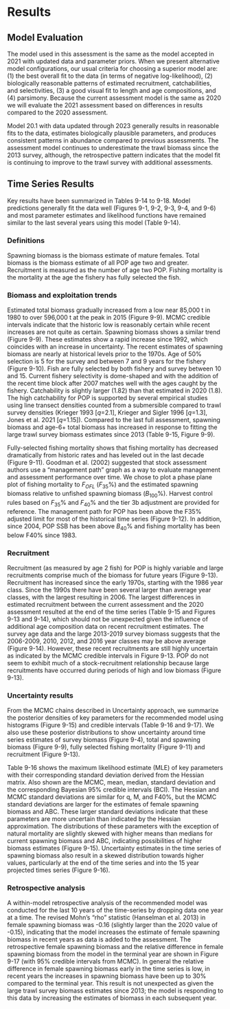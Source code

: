 # Results

## Model Evaluation
The model used in this assessment is the same as the model accepted in 2021 with updated data and parameter priors. When we present alternative model configurations, our usual criteria for choosing a superior model are: (1) the best overall fit to the data (in terms of negative log-likelihood), (2) biologically reasonable patterns of estimated recruitment, catchabilities, and selectivities, (3) a good visual fit to length and age compositions, and (4) parsimony. Because the current assessment model is the same as 2020 we will evaluate the 2021 assessment based on differences in results compared to the 2020 assessment.

Model 20.1 with data updated through 2023 generally results in reasonable fits to the data, estimates biologically plausible parameters, and produces consistent patterns in abundance compared to previous assessments. The assessment model continues to underestimate the trawl biomass since the 2013 survey, although, the retrospective pattern indicates that the model fit is continuing to improve to the trawl survey with additional assessments. 


## Time Series Results

Key results have been summarized in Tables 9-14 to 9-18. Model predictions generally fit the data well (Figures 9-1, 9-2, 9-3, 9-4, and 9-6) and most parameter estimates and likelihood functions have remained similar to the last several years using this model (Table 9-14).

### Definitions

Spawning biomass is the biomass estimate of mature females. Total biomass is the biomass estimate of all POP age two and greater. Recruitment is measured as the number of age two POP. Fishing mortality is the mortality at the age the fishery has fully selected the fish. 

### Biomass and exploitation trends

Estimated total biomass gradually increased from a low near 85,000 t in 1980 to over 596,000 t at the peak in 2015 (Figure 9-9). MCMC credible intervals indicate that the historic low is reasonably certain while recent increases are not quite as certain. Spawning biomass shows a similar trend (Figure 9-9). These estimates show a rapid increase since 1992, which coincides with an increase in uncertainty. The recent estimates of spawning biomass are nearly at historical levels prior to the 1970s. Age of 50% selection is 5 for the survey and between 7 and 9 years for the fishery (Figure 9-10). Fish are fully selected by both fishery and survey between 10 and 15. Current fishery selectivity is dome-shaped and with the addition of the recent time block after 2007 matches well with the ages caught by the fishery. Catchability is slightly larger (1.82) than that estimated in 2020 (1.8). The high catchability for POP is supported by several empirical studies using line transect densities counted from a submersible compared to trawl survey densities (Krieger 1993 [$q$=2.1], Krieger and Sigler 1996 [$q$=1.3], Jones et al. 2021 [$q$=1.15]). Compared to the last full assessment, spawning biomass and age-6+ total biomass has increased in response to fitting the large trawl survey biomass estimates since 2013 (Table 9-15, Figure 9-9).

Fully-selected fishing mortality shows that fishing mortality has decreased dramatically from historic rates and has leveled out in the last decade (Figure 9-11). Goodman et al. (2002) suggested that stock assessment authors use a “management path” graph as a way to evaluate management and assessment performance over time. We chose to plot a phase plane plot of fishing mortality to $F_{OFL}$ ($F_{35}$%) and the estimated spawning biomass relative to unfished spawning biomass ($B_{100}$%). Harvest control rules based on $F_{35}$% and $F_{40}$% and the tier 3b adjustment are provided for reference. The management path for POP has been above the F35% adjusted limit for most of the historical time series (Figure 9-12). In addition, since 2004, POP SSB has been above $B_{40}$% and fishing mortality has been below F40% since 1983. 

### Recruitment

Recruitment (as measured by age 2 fish) for POP is highly variable and large recruitments comprise much of the biomass for future years (Figure 9-13). Recruitment has increased since the early 1970s, starting with the 1986 year class. Since the 1990s there have been several larger than average year classes, with the largest resulting in 2006. The largest differences in estimated recruitment between the current assessment and the 2020 assessment resulted at the end of the time series (Table 9-15 and Figures 9-13 and 9-14), which should not be unexpected given the influence of additional age composition data on recent recruitment estimates. The survey age data and the large 2013-2019 survey biomass suggests that the 2006-2009, 2010, 2012, and 2016 year classes may be above average (Figure 9-14). However, these recent recruitments are still highly uncertain as indicated by the MCMC credible intervals in Figure 9-13. POP do not seem to exhibit much of a stock-recruitment relationship because large recruitments have occurred during periods of high and low biomass (Figure 9-13).

### Uncertainty results

From the MCMC chains described in Uncertainty approach, we summarize the posterior densities of key parameters for the recommended model using histograms (Figure 9-15) and credible intervals (Table 9-16 and 9-17). We also use these posterior distributions to show uncertainty around time series estimates of survey biomass (Figure 9-4), total and spawning biomass (Figure 9-9), fully selected fishing mortality (Figure 9-11) and recruitment (Figure 9-13).

Table 9-16 shows the maximum likelihood estimate (MLE) of key parameters with their corresponding standard deviation derived from the Hessian matrix. Also shown are the MCMC, mean, median, standard deviation and the corresponding Bayesian 95% credible intervals (BCI). The Hessian and MCMC standard deviations are similar for q, M, and F40%, but the MCMC standard deviations are larger for the estimates of female spawning biomass and ABC. These larger standard deviations indicate that these parameters are more uncertain than indicated by the Hessian approximation. The distributions of these parameters with the exception of natural mortality are slightly skewed with higher means than medians for current spawning biomass and ABC, indicating possibilities of higher biomass estimates (Figure 9-15). Uncertainty estimates in the time series of spawning biomass also result in a skewed distribution towards higher values, particularly at the end of the time series and into the 15 year projected times series (Figure 9-16).

### Retrospective analysis

A within-model retrospective analysis of the recommended model was conducted for the last 10 years of the time-series by dropping data one year at a time. The revised Mohn’s “rho” statistic (Hanselman et al. 2013) in female spawning biomass was -0.16 (slightly larger than the 2020 value of -0.15), indicating that the model increases the estimate of female spawning biomass in recent years as data is added to the assessment. The retrospective female spawning biomass and the relative difference in female spawning biomass from the model in the terminal year are shown in Figure 9-17 (with 95% credible intervals from MCMC). In general the relative difference in female spawning biomass early in the time series is low, in recent years the increases in spawning biomass have been up to 30% compared to the terminal year. This result is not unexpected as given the large trawl survey biomass estimates since 2013; the model is responding to this data by increasing the estimates of biomass in each subsequent year.
